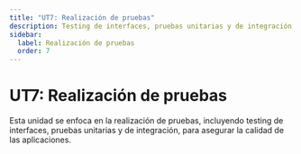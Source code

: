 ```yaml
---
title: "UT7: Realización de pruebas"
description: Testing de interfaces, pruebas unitarias y de integración.
sidebar:
  label: Realización de pruebas
  order: 7
---
```

# UT7: Realización de pruebas

Esta unidad se enfoca en la realización de pruebas, incluyendo testing de interfaces, pruebas unitarias y de integración, para asegurar la calidad de las aplicaciones.